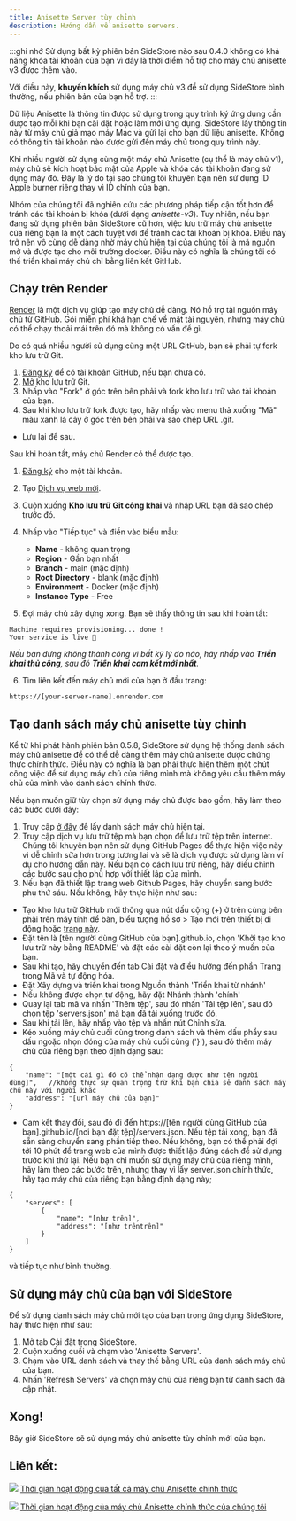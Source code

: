 ```yaml
---
title: Anisette Server tùy chỉnh
description: Hướng dẫn về anisette servers.
---
```


:::ghi nhớ
Sử dụng bất kỳ phiên bản SideStore nào sau 0.4.0 không có khả năng khóa tài khoản của bạn vì đây là thời điểm hỗ trợ cho máy chủ anisette v3 được thêm vào.

Với điều này, **khuyến khích** sử dụng máy chủ v3 để sử dụng SideStore bình thường, nếu phiên bản của bạn hỗ trợ.
:::

Dữ liệu Anisette là thông tin được sử dụng trong quy trình ký ứng dụng cần được tạo mỗi khi bạn cài đặt hoặc làm mới ứng dụng. SideStore lấy thông tin này từ máy chủ giả mạo máy Mac và gửi lại cho bạn dữ liệu anisette. Không có thông tin tài khoản nào được gửi đến máy chủ trong quy trình này.

Khi nhiều người sử dụng cùng một máy chủ Anisette (cụ thể là máy chủ v1), máy chủ sẽ kích hoạt bảo mật của Apple và khóa các tài khoản đang sử dụng máy đó. Đây là lý do tại sao chúng tôi khuyên bạn nên sử dụng ID Apple burner riêng thay vì ID chính của bạn.

Nhóm của chúng tôi đã nghiên cứu các phương pháp tiếp cận tốt hơn để tránh các tài khoản bị khóa (dưới dạng _anisette-v3_). Tuy nhiên, nếu bạn đang sử dụng phiên bản SideStore cũ hơn, việc lưu trữ máy chủ anisette của riêng bạn là một cách tuyệt vời để tránh các tài khoản bị khóa. Điều này trở nên vô cùng dễ dàng nhờ máy chủ hiện tại của chúng tôi là mã nguồn mở và được tạo cho môi trường docker. Điều này có nghĩa là chúng tôi có thể triển khai máy chủ chỉ bằng liên kết GitHub.

## Chạy trên Render

[Render](https://render.com/) là một dịch vụ giúp tạo máy chủ dễ dàng. Nó hỗ trợ tải nguồn máy chủ từ GitHub. Gói miễn phí khá hạn chế về mặt tài nguyên, nhưng máy chủ có thể chạy thoải mái trên đó mà không có vấn đề gì.

Do có quá nhiều người sử dụng cùng một URL GitHub, bạn sẽ phải tự fork kho lưu trữ Git.

1. [Đăng ký](https://github.com/signup) để có tài khoản GitHub, nếu bạn chưa có.
2. [Mở](https://github.com/Dadoum/anisette-v3-server) kho lưu trữ Git.
3. Nhấp vào "Fork" ở góc trên bên phải và fork kho lưu trữ vào tài khoản của bạn.
4. Sau khi kho lưu trữ fork được tạo, hãy nhấp vào menu thả xuống "Mã" màu xanh lá cây ở góc trên bên phải và sao chép URL .git.

* Lưu lại để sau.

Sau khi hoàn tất, máy chủ Render có thể được tạo.

1. [Đăng ký](https://dashboard.render.com/register/) cho một tài khoản.
2. Tạo [Dịch vụ web mới](https://dashboard.render.com/select-repo?type=web).
3. Cuộn xuống **Kho lưu trữ Git công khai** và nhập URL bạn đã sao chép trước đó.
4. Nhấp vào "Tiếp tục" và điền vào biểu mẫu:
    * **Name** - không quan trọng
    * **Region** - Gần bạn nhất
    * **Branch** - main (mặc định)
    * **Root Directory** - blank (mặc định)
    * **Environment** - Docker (mặc định)
    * **Instance Type** - Free

5. Đợi máy chủ xây dựng xong. Bạn sẽ thấy thông tin sau khi hoàn tất:

```
Machine requires provisioning... done !
Your service is live 🎉
```

*Nếu bản dựng không thành công vì bất kỳ lý do nào, hãy nhấp vào **Triển khai thủ công**, sau đó **Triển khai cam kết mới nhất**.*

6. Tìm liên kết đến máy chủ mới của bạn ở đầu trang:

```
https://[your-server-name].onrender.com
```

## Tạo danh sách máy chủ anisette tùy chỉnh

Kể từ khi phát hành phiên bản 0.5.8, SideStore sử dụng hệ thống danh sách máy chủ anisette để có thể dễ dàng thêm máy chủ anisette được chứng thực chính thức. Điều này có nghĩa là bạn phải thực hiện thêm một chút công việc để sử dụng máy chủ của riêng mình mà không yêu cầu thêm máy chủ của mình vào danh sách chính thức.

Nếu bạn muốn giữ tùy chọn sử dụng máy chủ được bao gồm, hãy làm theo các bước dưới đây:
1. Truy cập [ở đây](https://servers.sidestore.io/servers.json) để lấy danh sách máy chủ hiện tại.
2. Truy cập dịch vụ lưu trữ tệp mà bạn chọn để lưu trữ tệp trên internet. Chúng tôi khuyên bạn nên sử dụng GitHub Pages để thực hiện việc này vì dễ chỉnh sửa hơn trong tương lai và sẽ là dịch vụ được sử dụng làm ví dụ cho hướng dẫn này. Nếu bạn có cách lưu trữ riêng, hãy điều chỉnh các bước sau cho phù hợp với thiết lập của mình.
3. Nếu bạn đã thiết lập trang web Github Pages, hãy chuyển sang bước phụ thứ sáu. Nếu không, hãy thực hiện như sau:
* Tạo kho lưu trữ GitHub mới thông qua nút dấu cộng (+) ở trên cùng bên phải trên máy tính để bàn, biểu tượng hồ sơ > Tạo mới trên thiết bị di động hoặc [trang này](https://github.com/new).
* Đặt tên là [tên người dùng GitHub của bạn].github.io, chọn 'Khởi tạo kho lưu trữ này bằng README' và đặt các cài đặt còn lại theo ý muốn của bạn.
* Sau khi tạo, hãy chuyển đến tab Cài đặt và điều hướng đến phần Trang trong Mã và tự động hóa.
* Đặt Xây dựng và triển khai trong Nguồn thành 'Triển khai từ nhánh'
* Nếu không được chọn tự động, hãy đặt Nhánh thành 'chính'
* Quay lại tab mã và nhấn 'Thêm tệp', sau đó nhấn 'Tải tệp lên', sau đó chọn tệp 'servers.json' mà bạn đã tải xuống trước đó.
* Sau khi tải lên, hãy nhấp vào tệp và nhấn nút Chỉnh sửa.
* Kéo xuống máy chủ cuối cùng trong danh sách và thêm dấu phẩy sau dấu ngoặc nhọn đóng của máy chủ cuối cùng ('}'), sau đó thêm máy chủ của riêng bạn theo định dạng sau:
```
{
    "name": "[một cái gì đó có thể nhận dạng được như tên người dùng]",   //không thực sự quan trọng trừ khi bạn chia sẻ danh sách máy chủ này với người khác
    "address": "[url máy chủ của bạn]"
}
```
* Cam kết thay đổi, sau đó đi đến https://[tên người dùng GitHub của bạn].github.io/[nơi bạn đặt tệp]/servers.json. Nếu tệp tải xong, bạn đã sẵn sàng chuyển sang phần tiếp theo. Nếu không, bạn có thể phải đợi tới 10 phút để trang web của mình được thiết lập đúng cách để sử dụng trước khi thử lại.
Nếu bạn chỉ muốn sử dụng máy chủ của riêng mình, hãy làm theo các bước trên, nhưng thay vì lấy server.json chính thức, hãy tạo máy chủ của riêng bạn bằng định dạng này;
```
{
    "servers": [
        {
            "name": "[như trên]",
            "address": "[như trêntrên]"
        }
    ]
}
```
và tiếp tục như bình thường.

## Sử dụng máy chủ của bạn với SideStore

Để sử dụng danh sách máy chủ mới tạo của bạn trong ứng dụng SideStore, hãy thực hiện như sau:

1. Mở tab Cài đặt trong SideStore.
2. Cuộn xuống cuối và chạm vào 'Anisette Servers'.
3. Chạm vào URL danh sách và thay thế bằng URL của danh sách máy chủ của bạn.
4. Nhấn 'Refresh Servers' và chọn máy chủ của riêng bạn từ danh sách đã cập nhật.

## Xong!

Bây giờ SideStore sẽ sử dụng máy chủ anisette tùy chỉnh mới của bạn.

## Liên kết:
[<img src="https://uptime.sidestore.io/api/badge/4/uptime/48" />](https://uptime.sidestore.io/status/all)
[Thời gian hoạt động của tất cả máy chủ Anisette chính thức](https://uptime.sidestore.io/status/all)

[<img src="https://uptime.sidestore.io/api/badge/1/uptime/48" />](https://uptime.sidestore.io/status/ss)
[Thời gian hoạt động của máy chủ Anisette chính thức của chúng tôi](https://uptime.sidestore.io/status/ss)
